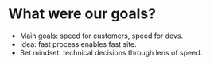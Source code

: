 
<CentralContent>

# What were our goals?

</CentralContent>

<Notes>

- Main goals: speed for customers, speed for devs.
- Idea: fast process enables fast site.
- Set mindset: technical decisions through lens of speed.

</Notes>